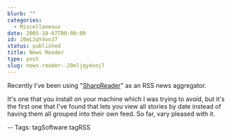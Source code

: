 ```yaml
---
blurb: ""
categories:
  - Miscellaneous
date: 2005-10-07T00:00:00
id: 20eLJqY4voJ7
status: published
title: News Reader
type: post
slug: news-reader--20eljqy4voj7
---
```


Recently I've been using "[SharpReader][sharp]" as an RSS news aggregator.  

It's one that you install on your machine which I was trying to avoid, but it's the first one that I've found that lets you view all stories by date instead of having them all grouped into their own feed. So far, vary pleased with it.  

-- Tags: tagSoftware tagRSS

[sharp]: http://www.sharpreader.net/
